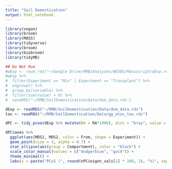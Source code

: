 ```yaml
---
title: "Soil Domestication"
output: html_notebook
---
```


```r
library(vegan)
library(broom)
library(MASS)
library(tidyverse)
library(broom)
library(biobroom)
library(tidyMB)
```

```r
## Do Not Run
#wExp <- read_rds("~/Google Drive/RMB/Analyses/WEEDS/Manuscript/wExp.rds")
#wExp %>% 
#  filter(Experiment == "Mix" | Experiment == "Transplant") %>% 
#  ungroup() %>% 
#  group_by(variable) %>% 
#  filter(sum(value) > 0) %>% 
#  saveRDS("~/RMB/SoilDomestication/Data/dom_data.rds")

dExp <- readRDS("~/RMB/SoilDomestication/Data/dom_data.rds")
tax <- readRDS("~/RMB/SoilDomestication/Data/gg_otus_tax.rds")
```


```r
dPC <- tidy_pcoa(dExp %>% mutate(RA = RA*1000), dist = "bray", value = "RA", keep_loadings = T)

dPC$axes %>% 
  ggplot(aes(MDS1, MDS2, color = From, shape = Experiment)) +
  geom_point(size = 3, alpha = 0.7) +
  stat_ellipse(aes(group = Compartment), color = "black") +
  scale_color_manual(values = c("dodgerblue", "gold")) +
  theme_minimal() +
  labs(x = paste("PCo1 (", round(nPC$eigen_vals[1] * 100, 2), "%)", sep = ""), y = paste("PCo2 (", round(nPC$eigen_vals[2] * 100, 2), "%)", sep = ""))
```

```r

```

